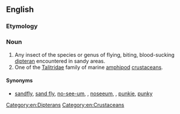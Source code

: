 ==English==
{{rfi|en}}
{{wikipedia|Sandfly}}
{{wikispecies|Diptera}}
{{wikispecies|Talitridae}}

===Etymology===
{{compound|sand|flea|lang=en}}

===Noun===
{{en-noun}}

# Any insect of the species or genus of flying, biting, blood-sucking [[dipteran]] encountered in sandy areas.
# One of the [[Talitridae]] family of marine [[amphipod]] [[crustacean]]s.

====Synonyms====
* {{sense|insect}} [[sandfly]], [[sand fly]], [[no-see-um]], {{vern|no-see-em|pedia=1}}, [[noseeum]], {{vern|sand gnat|pedia=1}}, [[punkie]], [[punky]]

[[Category:en:Dipterans]]
[[Category:en:Crustaceans]]